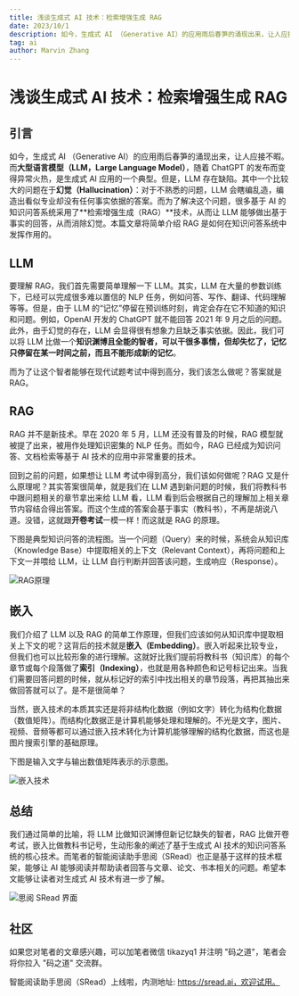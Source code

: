 ```yaml
---
title: 浅谈生成式 AI 技术：检索增强生成 RAG
date: 2023/10/1
description: 如今，生成式 AI （Generative AI）的应用雨后春笋的涌现出来，让人应接不暇。而大型语言模型（LLM，Large Language Model），随着 ChatGPT 的发布而变得异常火热，是生成式 AI 应用的一个典型。...
tag: ai
author: Marvin Zhang
---
```


# 浅谈生成式 AI 技术：检索增强生成 RAG

## 引言

如今，生成式 AI （Generative AI）的应用雨后春笋的涌现出来，让人应接不暇。而**大型语言模型（LLM，Large Language Model）**，随着 ChatGPT 的发布而变得异常火热，是生成式 AI 应用的一个典型。但是，LLM 存在缺陷。其中一个比较大的问题在于**幻觉（Hallucination）**：对于不熟悉的问题，LLM 会瞎编乱造，编造出看似专业却没有任何事实依据的答案。而为了解决这个问题，很多基于 AI 的知识问答系统采用了**检索增强生成（RAG）**技术，从而让 LLM 能够做出基于事实的回答，从而消除幻觉。本篇文章将简单介绍 RAG 是如何在知识问答系统中发挥作用的。

## LLM

要理解 RAG，我们首先需要简单理解一下 LLM。其实，LLM 在大量的参数训练下，已经可以完成很多难以置信的 NLP 任务，例如问答、写作、翻译、代码理解等等。但是，由于 LLM 的“记忆”停留在预训练时刻，肯定会存在它不知道的知识和问题。例如，OpenAI 开发的 ChatGPT 就不能回答 2021 年 9 月之后的问题。此外，由于幻觉的存在，LLM 会显得很有想象力且缺乏事实依据。因此，我们可以将 LLM 比做一个**知识渊博且全能的智者，可以干很多事情，但却失忆了，记忆只停留在某一时间之前，而且不能形成新的记忆**。

而为了让这个智者能够在现代试题考试中得到高分，我们该怎么做呢？答案就是 RAG。

## RAG

RAG 并不是新技术。早在 2020 年 5 月，LLM 还没有普及的时候，RAG 模型就被提了出来，被用作处理知识密集的 NLP 任务。而如今，RAG 已经成为知识问答、文档检索等基于 AI 技术的应用中非常重要的技术。

回到之前的问题，如果想让 LLM 考试中得到高分，我们该如何做呢？RAG 又是什么原理呢？其实答案很简单，就是我们在 LLM 遇到新问题的时候，我们将教科书中跟问题相关的章节拿出来给 LLM 看，LLM 看到后会根据自己的理解加上相关章节内容结合得出答案。而这个生成的答案会基于事实（教科书），不再是胡说八道。没错，这就跟**开卷考试**一模一样！而这就是 RAG 的原理。

下图是典型知识问答的流程图。当一个问题（Query）来的时候，系统会从知识库（Knowledge Base）中提取相关的上下文（Relevant Context），再将问题和上下文一并喂给 LLM，让 LLM 自行判断并回答该问题，生成响应（Response）。

![RAG原理](https://codao.crawlab.cn/images/2023-10-01-092937.png)

## 嵌入

我们介绍了 LLM 以及 RAG 的简单工作原理，但我们应该如何从知识库中提取相关上下文的呢？这背后的技术就是**嵌入（Embedding）**。嵌入听起来比较专业，但我们也可以比较形象的进行理解。这就好比我们提前将教科书（知识库）的每个章节或每个段落做了**索引（Indexing）**，也就是用各种颜色和记号标记出来。当我们需要回答问题的时候，就从标记好的索引中找出相关的章节段落，再把其抽出来做回答就可以了。是不是很简单？

当然，嵌入技术的本质其实还是将非结构化数据（例如文字）转化为结构化数据（数值矩阵）。而结构化数据正是计算机能够处理和理解的。不光是文字，图片、视频、音频等都可以通过嵌入技术转化为计算机能够理解的结构化数据，而这也是图片搜索引擎的基础原理。

下图是输入文字与输出数值矩阵表示的示意图。

![嵌入技术](https://codao.crawlab.cn/images/2023-10-01-093450.gif)

## 总结

我们通过简单的比喻，将 LLM 比做知识渊博但新记忆缺失的智者，RAG 比做开卷考试，嵌入比做教科书记号，生动形象的阐述了基于生成式 AI 技术的知识问答系统的核心技术。而笔者的智能阅读助手思阅（SRead）也正是基于这样的技术框架，能够让 AI 能够阅读并帮助读者回答与文章、论文、书本相关的问题。希望本文能够让读者对生成式 AI 技术有进一步了解。

![思阅 SRead 界面](https://codao.crawlab.cn/images/2023-10-01-094738.png)

## 社区

如果您对笔者的文章感兴趣，可以加笔者微信 tikazyq1 并注明 "码之道"，笔者会将你拉入 "码之道" 交流群。

智能阅读助手思阅（SRead）上线啦，内测地址: https://sread.ai，欢迎试用。
